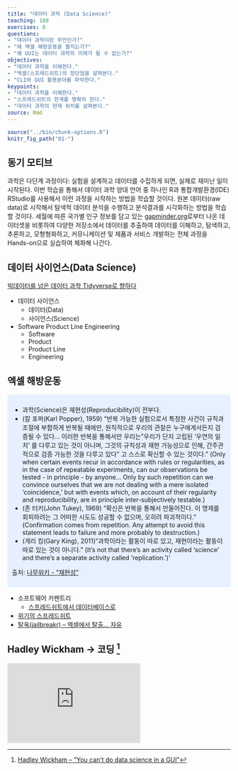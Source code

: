```yaml
---
title: "데이터 과학 (Data Science)"
teaching: 180
exercises: 0
questions:
- "데이터 과학이란 무언인가?"
- "왜 엑셀 해방운동을 펼치는가?"
- "왜 GUI는 데이터 과학의 미래가 될 수 없는가?"
objectives:
- "데이터 과학을 이해한다."
- "엑셀(스프레드쉬트)의 장단점을 살펴본다."
- "CLI와 GUI 활용분야를 파악한다."
keypoints:
- "데이터 과학을 이해한다."
- "스프레드쉬트의 한계를 명확히 한다."
- "데이터 과학의 현재 위치를 살펴본다."
source: Rmd
---
```


```r
source("../bin/chunk-options.R")
knitr_fig_path("01-")
```


## 동기 모티브 {#data-science}

과학은 다단계 과정이다: 실험을 설계하고 데이터를 수집하게 되면, 실제로 재미난 일이 시작된다.
이번 학습을 통해서 데이터 과학 양대 언어 중 하나인 R과 통합개발환경(IDE) RStudio를 사용해서 이런 과정을 시작하는 방법을 학습할 것이다.
원본 데이터(raw data)로 시작해서 탐색적 데이터 분석을 수행하고 분석결과를 시각화하는 방법을 학습할 것이다.
세월에 따른 국가별 인구 정보를 담고 있는 [gapminder.org](https://www.gapminder.org)로부터 나온 데이터셋을 비롯하여 다양한 저장소에서 
데이터를 추출하여 데이터를 이해하고, 탐색하고, 추론하고, 모형형화하고, 커뮤니케이션 및 제품과 서비스 개발하는 전체 과정을 Hands-on으로 실습하여 체화해 나간다.

## 데이터 사이언스(Data Science) {#data-science-intro}

[빅데이터를 넘은 데이터 과학 Tidyverse로 향하다](https://statkclee.github.io/ds-authoring/ds_maso_tidyverse.html)

- 데이터 사이언스
    - 데이터(Data)
    - 사이언스(Science)
- Software Product Line Engineering
    - Software
    - Product
    - Product Line
    - Engineering

## 엑셀 해방운동 {#data-science-excel}

<style>
div.blue { background-color:#e6f0ff; border-radius: 5px; padding: 10px;}
</style>
<div class = "blue">

- 과학(Science)은 재현성(Reproducibility)이 전부다.
- (칼 포퍼(Karl Popper), 1959) "반복 가능한 실험으로서 특정한 사건이 규칙과 조절에 부합하게 반복될 때에만, 원칙적으로 우리의 관찰은 누구에게서든지 검증될 수 있다... 이러한 반복을 통해서만 우리는 "우리가 단지 고립된 '우연의 일치' 를 다루고 있는 것이 아니며, 그것의 규칙성과 재현 가능성으로 인해, 간주관적으로 검증 가능한 것을 다루고 있다" 고 스스로 확신할 수 있는 것이다."
(Only when certain events recur in accordance with rules or regularities, as in the case of repeatable experiments, can our observations be tested - in principle - by anyone... Only by such repetition can we convince ourselves that we are not dealing with a mere isolated 'coincidence,' but with events which, on account of their regularity and reproducibility, are in principle inter-subjectively testable.)
- (존 터키(John Tukey), 1969) "확신은 반복을 통해서 만들어진다. 이 명제를 회피하려는 그 어떠한 시도도 성공할 수 없으며, 오히려 파괴적이다."
(Confirmation comes from repetition. Any attempt to avoid this statement leads to failure and more probably to destruction.)
- (게리 킹(Gary King), 2011)"과학이라는 활동이 따로 있고, 재현이라는 활동이 따로 있는 것이 아니다."
(It's not that there's an activity called 'science' and there's a separate activity called 'replication.')'

출처: [나무위키 - "재현성"](https://namu.wiki/w/%EC%9E%AC%ED%98%84%EC%84%B1)
</div>

- 소프트웨어 카펜트리 
    - [스프레드쉬트에서 데이터베이스로](http://statkclee.github.io/capstone-novice-spreadsheet-biblio/)
- [위기의 스프레드쉬트](https://statkclee.github.io/data-science/ds-why-not-excel.html)    
- [탈옥(jailbreakr) – 엑셀에서 탈출… 자유](https://statkclee.github.io/data-science/ds-xls.html)

## Hadley Wickham &rarr; 코딩 [^gui-coding] {#data-science-excel}

[^gui-coding]: [Hadley Wickham – “You can't do data science in a GUI”](https://www.youtube.com/watch?v=cpbtcsGE0OA)

<iframe width="300" height="180" src="https://www.youtube.com/embed/cpbtcsGE0OA" frameborder="0" allow="accelerometer; autoplay; encrypted-media; gyroscope; picture-in-picture" allowfullscreen></iframe>



